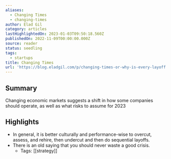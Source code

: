 ```yaml
---
aliases:
  - Changing Times
  - changing-times
author: Elad Gil
category: articles
lastHighlightedOn: 2023-01-03T09:50:18.560Z
publishedOn: 2022-11-09T00:00:00.000Z
source: reader
status: seedling
tags:
  - startups
title: Changing Times
url: 'https://blog.eladgil.com/p/changing-times-or-why-is-every-layoff'
---
```

## Summary

Changing economic markets suggests a shift in how some companies should operate, as well as what risks to assume for 2023

## Highlights

- In general, it is better culturally and performance-wise to overcut, assess, and rehire, then undercut and then do sequential layoffs.
- There is an old saying that you should never waste a good crisis.
    - Tags: [[strategy]]

